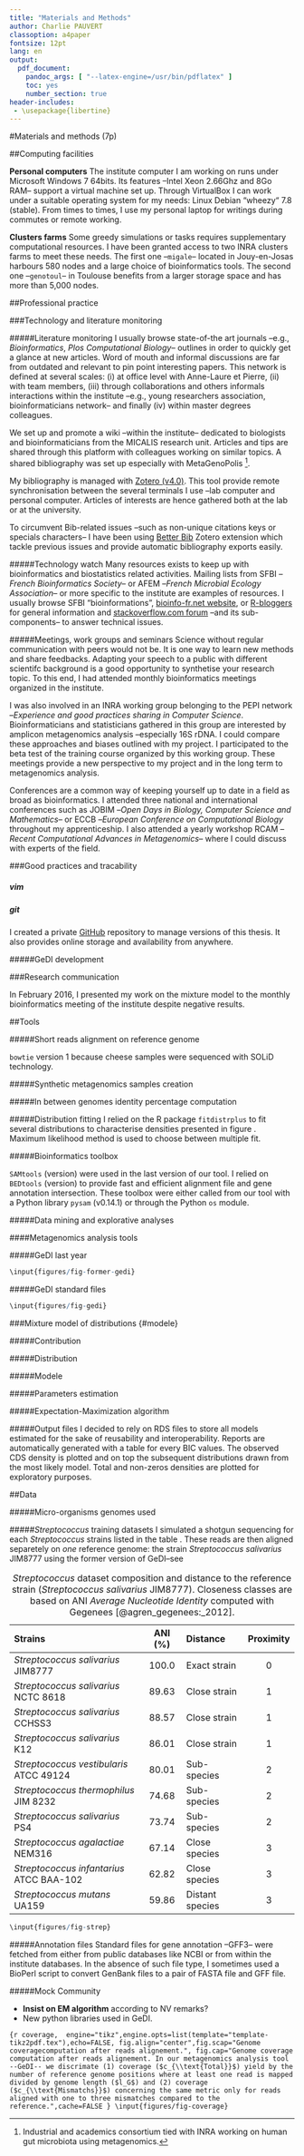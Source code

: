 ```yaml
---
title: "Materials and Methods"
author: Charlie PAUVERT
classoption: a4paper
fontsize: 12pt
lang: en
output:
  pdf_document:
    pandoc_args: [ "--latex-engine=/usr/bin/pdflatex" ] 
    toc: yes
    number_section: true
header-includes:
 - \usepackage{libertine}
--- 
```




#Materials and methods (7p)

##Computing facilities

**Personal computers**
The institute computer I am working on runs under Microsoft Windows 7 64bits.
Its features --Intel Xeon 2.66Ghz and 8Go RAM-- support a virtual machine set up.
Through VirtualBox I can work under a suitable operating system for my needs: Linux Debian “wheezy“ 7.8 (stable).
From times to times, I use my personal laptop for writings during commutes or remote working.

**Clusters farms**
Some greedy simulations or tasks requires supplementary computational resources.
I have been granted access to two INRA clusters farms to meet these needs.
The first one --`migale`-- located in Jouy-en-Josas harbours 580 nodes and a large choice of bioinformatics tools.
The second one --`genotoul`-- in Toulouse benefits from a larger storage space and has more than 5,000 nodes.


##Professional practice

###Technology and literature monitoring

#####Literature monitoring
I usually browse state-of-the art journals --e.g., *Bioinformatics*, *Plos Computational Biology*-- outlines in order to quickly get a glance at new articles.
Word of mouth and informal discussions are far from outdated and relevant to pin point interesting papers.
This network is defined at several scales:
(i) at office level with Anne-Laure et Pierre,
(ii) with team members,
(iii) through collaborations and others informals interactions within the institute --e.g., young researchers association, bioinformaticians network-- and finally
(iv) within master degrees colleagues. 


We set up and promote a wiki --within the institute-- dedicated to biologists and bioinformaticians from the MICALIS research unit.
Articles and tips are shared through this platform with colleagues working on similar topics.
A shared bibliography was set up especially with MetaGenoPolis [^1].

My bibliography is managed with [Zotero (v4.0)](https://www.zotero.org/). This tool provide remote synchronisation between the several terminals I use --lab computer and personal computer.
Articles of interests are hence gathered both at the lab or at the university.

To circumvent Bib\LaTeX-related issues --such as non-unique citations keys or specials characters-- I have been using [Better Bib\LaTeX](https://github.com/retorquere/zotero-better-bibtex) Zotero extension which tackle previous issues and provide automatic bibliography exports easily.

#####Technology watch
Many resources exists to keep up with bioinformatics and biostatistics related activities.
Mailing lists from SFBI --_French Bioinformatics Society_-- or AFEM --_French Microbial Ecology Association_-- or more specific to the institute are examples of resources.
I usually browse SFBI "bioinformations", [bioinfo-fr.net website](bioinfo-fr.net), or [R-bloggers](http://www.r-bloggers.com/) for general information and [stackoverflow.com forum](stackoverflow.com) --and its sub-components-- to answer technical issues.


#####Meetings, work groups and seminars
Science without regular communication with peers would not be.
It is one way to learn new methods and share feedbacks.
Adapting your speech to a public with different scientifc background is a good opportunity to synthetise your research topic. 
To this end, I had attended monthly bioinformatics meetings organized in the institute.

I was also involved in an INRA working group belonging to the PEPI network --_Experience and good practices sharing in Computer Science_.
Bioinformaticians and statisticians gathered in this group are interested by amplicon metagenomics analysis --especially 16S rDNA.
I could compare these approaches and biases outlined with my project. 
I participated to the beta test of the training course organized by this working group.
These meetings provide a new perspective to my project and in the long term to metagenomics analysis.

Conferences are a common way of keeping yourself up to date in a field as broad as bioinformatics.
I attended three national and international conferences such as JOBIM --_Open Days in Biology, Computer Science and Mathematics_-- or ECCB --_European Conference on Computational Biology_ throughout my apprenticeship.
I also attended a yearly workshop RCAM --_Recent Computational Advances in Metagenomics_-- where I could discuss with experts of the field.

###Good practices and tracability

##### vim

##### git


I created a private [GitHub](http://github.com/cpauvert) repository to manage versions of this thesis. It also provides online storage and availability from anywhere.

#####GeDI development

###Research communication

In February 2016, I presented my work on the mixture model to the monthly bioinformatics meeting of the institute despite negative results.


##Tools

#####Short reads alignment on reference genome

`bowtie` version 1 because cheese samples were sequenced with SOLiD technology.

#####Synthetic metagenomics samples creation

#####In between genomes identity percentage computation

#####Distribution fitting
I relied on the R package `fitdistrplus` to fit several distributions to characterise densities presented in figure \ref{fig:distrib}.
Maximum likelihood method is used to choose between multiple fit.


#####Bioinformatics toolbox

`SAMtools` (version) were used in the last version of our tool.
I relied on `BEDtools` (version) to provide fast and efficient alignment file and gene annotation intersection.
These toolbox were either called from our tool with a Python library `pysam` (v0.14.1) or through the Python `os` module.

#####Data mining and explorative analyses

####Metagenomics analysis tools

#####GeDI last year

```r
\input{figures/fig-former-gedi}
```

#####GeDI standard files

```r
\input{figures/fig-gedi}
```

###Mixture model of distributions {#modele}

#####Contribution

#####Distribution

#####Modele

#####Parameters estimation

#####Expectation-Maximization algorithm

#####Output files
I decided to rely on RDS files to store all models estimated for the sake of reusability and interoperability.
Reports are automatically generated with a table for every BIC values.
The observed CDS density is plotted and on top the subsequent distributions drawn from the most likely model.
Total and non-zeros densities are plotted for exploratory purposes.

##Data

#####Micro-organisms genomes used

#####_Streptococcus_ training datasets
I simulated a shotgun sequencing for each _Streptococcus_ strains listed in the table \ref{tab:strep}.
These reads are then aligned separetely on _one_ reference genome: the strain _Streptococcus salivarius_ JIM8777 using the former version of GeDI--see \ref{fig:gedi}


  **Strains**                                 **ANI** (%)     **Distance**       **Proximity**
  ------------------------------------------ ---------------- ----------------- ---------------
  _Streptococcus salivarius_ JIM8777              100.0       Exact strain             0
  _Streptococcus salivarius_ NCTC 8618            89.63       Close strain             1
  _Streptococcus salivarius_ CCHSS3               88.57       Close strain             1
  _Streptococcus salivarius_ K12                  86.01       Close strain             1
  _Streptococcus vestibularis_ ATCC 49124         80.01       Sub-species              2
  _Streptococcus thermophilus_ JIM 8232           74.68       Sub-species              2
  _Streptococcus salivarius_ PS4                  73.74       Sub-species              2
  _Streptococcus agalactiae_ NEM316               67.14       Close species            3
  _Streptococcus infantarius_ ATCC BAA-102        62.82       Close species            3
  _Streptococcus mutans_ UA159                    59.86       Distant species          3

Table: _Streptococcus_ dataset composition and distance to the reference strain (_Streptococcus salivarius_ JIM8777). Closeness classes are based on ANI _Average Nucleotide Identity_ computed with Gegenees [@agren_gegenees:_2012].

```r
\input{figures/fig-strep}
```


#####Annotation files
Standard files for gene annotation --GFF3-- were fetched from either from public databases like NCBI or from within the institute databases. 
In the absence of such file type, I sometimes used a BioPerl script to convert GenBank files to a pair of FASTA file and GFF file.

#####Mock Community


* **Insist on EM algorithm** according to NV remarks?
* New python libraries used in GeDI.


```{r coverage,  engine="tikz",engine.opts=list(template="template-tikz2pdf.tex"),echo=FALSE, fig.align="center",fig.scap="Genome coveragecomputation after reads alignement.", fig.cap="Genome coverage computation after reads alignement. In our metagenomics analysis tool --GeDI-- we discrimate (1) coverage ($c_{\\text{Total}}$) yield by the number of reference genome positions where at least one read is mapped divided by genome length ($l_G$) and (2) coverage ($c_{\\text{Mismatchs}}$) concerning the same metric only for reads aligned with one to three mismatches compared to the reference.",cache=FALSE }
\input{figures/fig-coverage}
```

[^1]: Industrial and academics consortium tied with INRA working on human gut microbiota using metagenomics.
